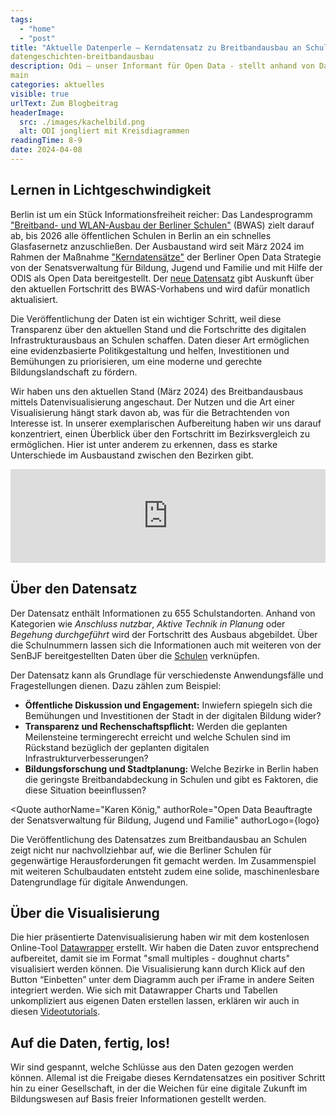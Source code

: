 ```yaml
---
tags:
  - "home"
  - "post"
title: "Aktuelle Datenperle – Kerndatensatz zu Breitbandausbau an Schulen"
datengeschichten-breitbandausbau
description: Odi – unser Informant für Open Data - stellt anhand von Datenvisualisierungen neue Datenschätze aus dem Berliner Open Data Portal vor. In dieser ersten Ausgabe entdecken wir den neu geöffneten Kerndatensatz zum Glasfaserausbau an Berliner Schulen.
main
categories: aktuelles
visible: true
urlText: Zum Blogbeitrag
headerImage:
  src: ./images/kachelbild.png
  alt: ODI jongliert mit Kreisdiagrammen
readingTime: 8-9
date: 2024-04-08
---
```


## Lernen in Lichtgeschwindigkeit
Berlin ist um ein Stück Informationsfreiheit reicher: 
Das Landesprogramm ["Breitband- und WLAN-Ausbau der Berliner Schulen"](https://www.berlin.de/sen/bildung/schule/digitale-schule/digitale-infrastruktur/breitband-und-netze/) (BWAS) zielt darauf ab, bis 2026 alle öffentlichen Schulen in Berlin an ein schnelles Glasfasernetz anzuschließen.
Der Ausbaustand wird seit März 2024 im Rahmen der Maßnahme ["Kerndatensätze"](https://odis-berlin.de/projekte/2023-02-kerndatensätze/) der Berliner Open Data Strategie von der Senatsverwaltung für Bildung, Jugend und Familie und mit Hilfe der ODIS als Open Data bereitgestellt.
Der [neue Datensatz](https://daten.berlin.de/datensaetze/breitband-ausbau-der-berliner-schulen) gibt Auskunft über den aktuellen Fortschritt des BWAS-Vorhabens und wird dafür monatlich aktualisiert. 


<TextContentSection class="sm:px-6" largeContainer={true}>
  <ImageSection 
    src={image2}
    alt="Odi, unser Datenperlen-Maskottchen, hilft beim Glasfaserausbau."
    caption="Odi, unser Datenperlen-Maskottchen, hilft beim Glasfaserausbau."
  />
</TextContentSection>

Die Veröffentlichung der Daten ist ein wichtiger Schritt, weil diese Transparenz über den aktuellen Stand und die Fortschritte des digitalen Infrastrukturausbaus an Schulen schaffen. Daten dieser Art ermöglichen eine evidenzbasierte Politikgestaltung und helfen, Investitionen und Bemühungen zu priorisieren, um eine moderne und gerechte Bildungslandschaft zu fördern.

Wir haben uns den aktuellen Stand (März 2024) des Breitbandausbaus mittels Datenvisualisierung angeschaut. Der Nutzen und die Art einer Visualisierung hängt stark davon ab, was für die Betrachtenden von Interesse ist. 
In unserer exemplarischen Aufbereitung haben wir uns darauf konzentriert, einen Überblick über den Fortschritt im Bezirksvergleich zu ermöglichen. Hier ist unter anderem zu erkennen, dass es starke Unterschiede im Ausbaustand zwischen den Bezirken gibt.

<ContentSection fullWidth={true}>
  <iframe class="sm:container sm:mx-auto"
    title="Breitbandausbau an Berliner Schulen" 
    aria-label="Mehrere Donuts" 
    id="datawrapper-chart-iUqfY" 
    src="https://datawrapper.dwcdn.net/iUqfY/1/" 
    scrolling="no" 
    frameborder="0" 
    width="100%"
    data-external="1">
  </iframe>
</ContentSection>

## Über den Datensatz
Der Datensatz enthält Informationen zu 655 Schulstandorten.
Anhand von Kategorien wie *Anschluss nutzbar*, *Aktive Technik in Planung* oder *Begehung durchgeführt* wird der Fortschritt des Ausbaus abgebildet.
Über die Schulnummern lassen sich die Informationen auch mit weiteren von der 
SenBJF bereitgestellten Daten über die [Schulen](https://daten.berlin.de/datensaetze/schulen-wfs) verknüpfen.


<ContentSection class="sm:px-6">
<ImageSection class="sm:container sm:mx-auto"
src={image}
caption="Ein Ausschnitt aus dem Datensatz."
/>
</ContentSection>

Der Datensatz kann als Grundlage für verschiedenste Anwendungsfälle und Fragestellungen dienen. Dazu zählen zum Beispiel:
- **Öffentliche Diskussion und Engagement:** Inwiefern spiegeln sich die Bemühungen und Investitionen der Stadt in der digitalen Bildung wider?
- **Transparenz und Rechenschaftspflicht:** Werden die geplanten Meilensteine termingerecht erreicht und welche Schulen sind im Rückstand bezüglich der geplanten digitalen Infrastrukturverbesserungen?
- **Bildungsforschung und Stadtplanung:** Welche Bezirke in Berlin haben die geringste Breitbandabdeckung in Schulen und gibt es Faktoren, die diese Situation beeinflussen?


<Quote
  authorName="Karen König,"
  authorRole="Open Data Beauftragte der Senatsverwaltung für Bildung, Jugend und Familie"
  authorLogo={logo}
>
  Die Veröffentlichung des Datensatzes zum Breitbandausbau an Schulen zeigt nicht nur nachvollziehbar auf, wie die Berliner Schulen für gegenwärtige Herausforderungen fit gemacht werden. Im Zusammenspiel mit weiteren Schulbaudaten entsteht zudem eine solide, maschinenlesbare Datengrundlage für digitale Anwendungen.
</Quote>

## Über die Visualisierung

Die hier präsentierte Datenvisualisierung haben wir mit dem kostenlosen Online-Tool [Datawrapper](https://www.datawrapper.de/) erstellt. 
Wir haben die Daten zuvor entsprechend aufbereitet, damit sie im Format "small multiples - doughnut charts" visualisiert werden können. Die Visualisierung kann durch Klick auf den Button “Einbetten” unter dem Diagramm auch per iFrame in andere Seiten integriert werden. 
Wie sich mit Datawrapper Charts und Tabellen unkompliziert aus eigenen Daten erstellen lassen, erklären wir auch in diesen [Videotutorials](https://odis-berlin.de/ressourcen/datenvisualisierung_videos).

## Auf die Daten, fertig, los!

Wir sind gespannt, welche Schlüsse aus den Daten gezogen werden können. Allemal ist die Freigabe dieses Kerndatensatzes ein positiver Schritt hin zu einer Gesellschaft, in der die Weichen für eine digitale Zukunft im Bildungswesen auf Basis freier Informationen gestellt werden.


<ImageSection
  src={image1}
  caption="Odi freut sich schon auf die nächste Datenveröffentlichung!"
/>

<script
  type="text/javascript"
  set:html={`!function(){"use strict";window.addEventListener("message",(function(e){if(void 0!==e.data["datawrapper-height"]){var t=document.querySelectorAll("iframe");for(var a in e.data["datawrapper-height"])for(var r=0;r<t.length;r++){if(t[r].contentWindow===e.source)t[r].style.height=e.data["datawrapper-height"][a]+"px"}}}))}();`}
/>